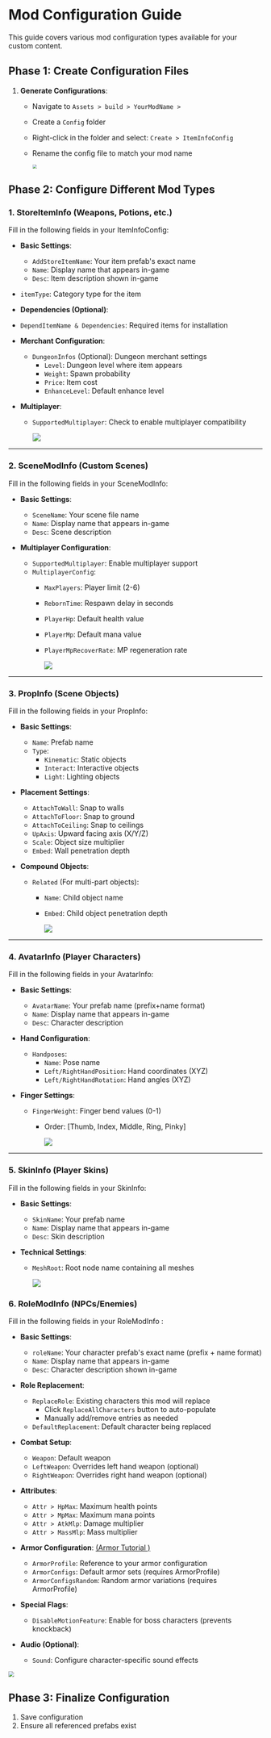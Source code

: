 # Mod Configuration Guide

This guide covers various mod configuration types available for your custom content.

## Phase 1: Create Configuration Files

1. **Generate Configurations**:

   - Navigate to `Assets > build > YourModName >`

   - Create a `Config` folder

   - Right-click in the folder and select: `Create > ItemInfoConfig`

   - Rename the config file to match your mod name

     <img src="images/config/create-config.png" style="zoom:50%;" />

## Phase 2: Configure Different Mod Types

### 1. StoreItemInfo (Weapons, Potions, etc.)
Fill in the following fields in your ItemInfoConfig:

- **Basic Settings**:
  
  - `AddStoreItemName`: Your item prefab's exact name
  - `Name`: Display name that appears in-game
  - `Desc`: Item description shown in-game
- `itemType`: Category type for the item
  
- **Dependencies (Optional)**:
  
- `DependItemName & Dependencies`: Required items for installation
  
- **Merchant Configuration**:
  - `DungeonInfos` (Optional): Dungeon merchant settings
    - `Level`: Dungeon level where item appears
    - `Weight`: Spawn probability
    - `Price`: Item cost
    - `EnhanceLevel`: Default enhance level

- **Multiplayer**:
  
  - `SupportedMultiplayer`: Check to enable multiplayer compatibility
  
    <img src="images/config/store-item-info.png">

---

### 2. SceneModInfo (Custom Scenes)
Fill in the following fields in your SceneModInfo:

- **Basic Settings**:
  - `SceneName`: Your scene file name
  - `Name`: Display name that appears in-game
  - `Desc`: Scene description

- **Multiplayer Configuration**:
  - `SupportedMultiplayer`: Enable multiplayer support
  - `MultiplayerConfig`:
    - `MaxPlayers`: Player limit (2-6)
    
    - `RebornTime`: Respawn delay in seconds
    
    - `PlayerHp`: Default health value
    
    - `PlayerMp`: Default mana value
    
    - `PlayerMpRecoverRate`: MP regeneration rate
    
      <img src="images/config/scene-mod-info.png">

---

### 3. PropInfo (Scene Objects)
Fill in the following fields in your PropInfo:

- **Basic Settings**:
  - `Name`: Prefab name
  - `Type`:
    - `Kinematic`: Static objects
    - `Interact`: Interactive objects
    - `Light`: Lighting objects

- **Placement Settings**:
  - `AttachToWall`: Snap to walls
  - `AttachToFloor`: Snap to ground
  - `AttachToCeiling`: Snap to ceilings
  - `UpAxis`: Upward facing axis (X/Y/Z)
  - `Scale`: Object size multiplier
  - `Embed`: Wall penetration depth

- **Compound Objects**:
  - `Related` (For multi-part objects):
    - `Name`: Child object name
    
    - `Embed`: Child object penetration depth
    
      <img src="images/config/prop-info.png">

---

### 4. AvatarInfo (Player Characters)
Fill in the following fields in your AvatarInfo:

- **Basic Settings**:
  - `AvatarName`: Your prefab name (prefix+name format)
  - `Name`: Display name that appears in-game
  - `Desc`: Character description

- **Hand Configuration**:
  - `Handposes`:
    - `Name`: Pose name
    - `Left/RightHandPosition`: Hand coordinates (XYZ)
    - `Left/RightHandRotation`: Hand angles (XYZ)

- **Finger Settings**:
  - `FingerWeight`: Finger bend values (0-1)
    
    - Order: [Thumb, Index, Middle, Ring, Pinky]
    
      <img src="images/config/avatar-info.png">

---

### 5. SkinInfo (Player Skins)
Fill in the following fields in your SkinInfo:

- **Basic Settings**:
  - `SkinName`: Your prefab name
  - `Name`: Display name that appears in-game
  - `Desc`: Skin description

- **Technical Settings**:
  
  - `MeshRoot`: Root node name containing all meshes
  
    <img src="images/config/skin-info.png">

### 6. RoleModInfo (NPCs/Enemies)
Fill in the following fields in your RoleModInfo :

- **Basic Settings**:
  - `roleName`: Your character prefab's exact name (prefix + name format)
  - `Name`: Display name that appears in-game
  - `Desc`: Character description shown in-game

- **Role Replacement**:
  - `ReplaceRole`: Existing characters this mod will replace
    - Click `ReplaceAllCharacters` button to auto-populate
    - Manually add/remove entries as needed
  - `DefaultReplacement`: Default character being replaced

- **Combat Setup**:
  - `Weapon`: Default weapon
  - `LeftWeapon`: Overrides left hand weapon (optional)
  - `RightWeapon`: Overrides right hand weapon (optional)

- **Attributes**:
  - `Attr > HpMax`: Maximum health points
  - `Attr > MpMax`: Maximum mana points
  - `Attr > AtkMlp`: Damage multiplier
  - `Attr > MassMlp`: Mass multiplier

- **Armor Configuration**: [(Armor Tutorial )](/docs/support-mod-types/4.Role/Tutorials/5.create-an-armor-mod)
  - `ArmorProfile`: Reference to your armor configuration
  - `ArmorConfigs`: Default armor sets (requires ArmorProfile)
  - `ArmorConfigsRandom`: Random armor variations (requires ArmorProfile)

- **Special Flags**:
  - `DisableMotionFeature`: Enable for boss characters (prevents knockback)

- **Audio (Optional)**:
  - `Sound`: Configure character-specific sound effects

<img src="images/config/role-mod-info.png" style="zoom:67%;" >


## Phase 3: Finalize Configuration

1. Save configuration
2. Ensure all referenced prefabs exist
